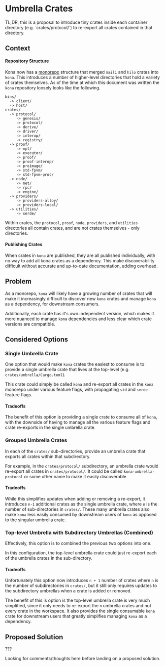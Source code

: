 
# Umbrella Crates

<Callout type="info">
TL;DR, this is a proposal to introduce tiny crates inside each
container directory (e.g. `crates/protocol/`) to re-export all
crates contained in that directory.
</Callout>

## Context

#### Repository Structure

Kona now has a [monorepo](../archives/monorepo.mdx) structure that merged
`maili` and `hilo` crates into `kona`. This introduces a number of higher-level
directories that hold a variety of crates themselves. As of the time at which
this document was written the `kona` repository loosely looks like the following.

```ignore
bins/
  -> client/
  -> host/
crates/
  -> protocol/
     -> genesis/
     -> protocol/
     -> derive/
     -> driver/
     -> interop/
     -> registry/
  -> proof/
     -> mpt/
     -> executor/
     -> proof/
     -> proof-interop/
     -> preimage/
     -> std-fpvm/
     -> std-fpvm-proc/
  -> node/
     -> net/
     -> rpc/
     -> engine/
  -> providers/
     -> providers-alloy/
     -> providers-local/
  -> utilities/
     -> serde/
```

Within crates, the `protocol`, `proof`, `node`, `providers`, and `utilities`
directories all contain crates, and are not crates themselves - only directories.

#### Publishing Crates

When crates in `kona` are published, they are all published individually, with no
way to add all kona crates as a dependency. This make discoverability difficult
without accurate and up-to-date documentation, adding overhead.

## Problem

As a monorepo, `kona` will likely have a growing number of crates that will make
it increasingly difficult to discover new `kona` crates and manage `kona` as a
dependency, for downstream consumers.

Additionally, each crate has it's own independent version, which makes it more nuanced
to manage `kona` dependencies and less clear which crate versions are compatible.

## Considered Options

### Single Umbrella Crate

One option that would make `kona` crates the easiest to consume is to provide
a single umbrella crate that lives at the top-level (e.g. `crates/umbrella/Cargo.toml`).

This crate could simply be called `kona` and re-export all crates in the `kona`
monorepo under various feature flags, with propagating `std` and `serde` feature
flags.

#### Tradeoffs

The benefit of this option is providing a single crate to consume all of `kona`,
with the downside of having to manage all the various feature flags and crate
re-exports in the single umbrella crate.

### Grouped Umbrella Crates

In each of the `crates/` sub-directories, provide an umbrella crate that exports
all crates within that subdirectory.

For example, in the `crates/protocol/` subdirectory, an umbrella crate would
re-export all crates in `crates/protocol/`. It could be called
`kona-umbrella-protocol` or some other name to make it easily discoverable.

#### Tradeoffs

While this simplifies updates when adding or removing a re-export, it introduces
`n-1` additional crates as the single umbrella crate, where `n` is the number
of sub-directories in `crates/`. These many umbrella crates also make `kona` less
easily consumed by downstream users of `kona` as opposed to the singular umbrella
crate.

### Top-level Umbrella with Subdirectory Umbrellas (Combined)

Effectively, this option is to combined the previous two options into one.

In this configuration, the top-level umbrella crate could just re-export
each of the umbrella crates in the sub-directory.

#### Tradeoffs

Unfortunately this option now introduces `n + 1` number of crates where `n`
is the number of subdirectories in `crates/`, but it still only requires
updates to the subdirectory umbrellas when a crate is added or removed.

The benefit of this is option is the top-level umbrella crate is very much
simplified, since it only needs to re-export the `n` umbrella crates and not
every crate in the workspace. It also provides the single consumable `kona`
crate for downstream users that greatly simplifies managing `kona` as a
dependency.

## Proposed Solution

???

Looking for comments/thoughts here before landing on a proposed solution.
